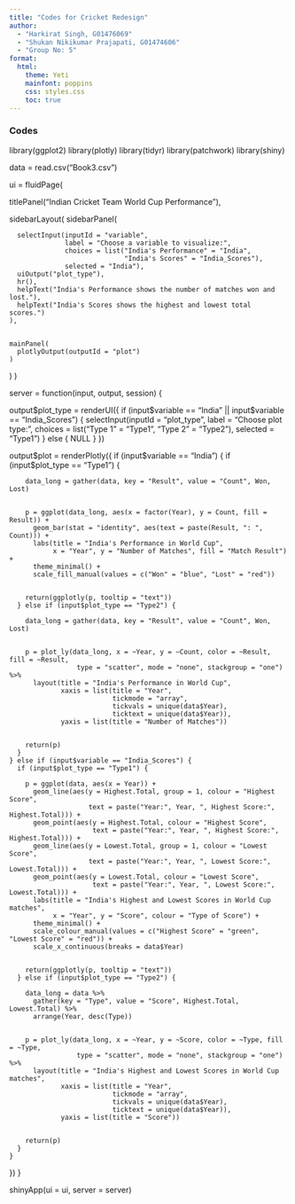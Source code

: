 ```yaml
---
title: "Codes for Cricket Redesign"
author: 
  - "Harkirat Singh, G01476069"
  - "Shukan Nikikumar Prajapati, G01474606"
  - "Group No: 5"
format: 
  html:
    theme: Yeti
    mainfont: poppins
    css: styles.css
    toc: true
---
```


### Codes

library(ggplot2)
library(plotly)
library(tidyr)
library(patchwork)
library(shiny)


data = read.csv("Book3.csv")

ui = fluidPage(
  
  
  titlePanel("Indian Cricket Team World Cup Performance"),
  
  
  sidebarLayout(
    sidebarPanel(
      
      selectInput(inputId = "variable",
                  label = "Choose a variable to visualize:",
                  choices = list("India's Performance" = "India",
                                 "India's Scores" = "India_Scores"),
                  selected = "India"),
      uiOutput("plot_type"),
      hr(),
      helpText("India's Performance shows the number of matches won and lost."),
      helpText("India's Scores shows the highest and lowest total scores.")
    ),
    
    
    mainPanel(
      plotlyOutput(outputId = "plot")
    )
  )
)


server = function(input, output, session) {
  
  
  output$plot_type = renderUI({
    if (input$variable == "India" || input$variable == "India_Scores") {
      selectInput(inputId = "plot_type",
                  label = "Choose plot type:",
                  choices = list("Type 1" = "Type1",
                                 "Type 2" = "Type2"),
                  selected = "Type1")
    } else {
      NULL
    }
  })
  
  
  output$plot = renderPlotly({
    if (input$variable == "India") {
      if (input$plot_type == "Type1") {
        
        data_long = gather(data, key = "Result", value = "Count", Won, Lost)
        
       
        p = ggplot(data_long, aes(x = factor(Year), y = Count, fill = Result)) +
          geom_bar(stat = "identity", aes(text = paste(Result, ": ", Count))) +
          labs(title = "India's Performance in World Cup",
               x = "Year", y = "Number of Matches", fill = "Match Result") +
          theme_minimal() +
          scale_fill_manual(values = c("Won" = "blue", "Lost" = "red"))
        
        
        return(ggplotly(p, tooltip = "text"))
      } else if (input$plot_type == "Type2") {
        
        data_long = gather(data, key = "Result", value = "Count", Won, Lost)
        
        
        p = plot_ly(data_long, x = ~Year, y = ~Count, color = ~Result, fill = ~Result,
                     type = "scatter", mode = "none", stackgroup = "one") %>%
          layout(title = "India's Performance in World Cup",
                 xaxis = list(title = "Year",
                              tickmode = "array",
                              tickvals = unique(data$Year),
                              ticktext = unique(data$Year)),
                 yaxis = list(title = "Number of Matches"))
        
        
        return(p)
      }
    } else if (input$variable == "India_Scores") {
      if (input$plot_type == "Type1") {
        
        p = ggplot(data, aes(x = Year)) +
          geom_line(aes(y = Highest.Total, group = 1, colour = "Highest Score",
                        text = paste("Year:", Year, ", Highest Score:", Highest.Total))) +
          geom_point(aes(y = Highest.Total, colour = "Highest Score",
                         text = paste("Year:", Year, ", Highest Score:", Highest.Total))) +
          geom_line(aes(y = Lowest.Total, group = 1, colour = "Lowest Score",
                        text = paste("Year:", Year, ", Lowest Score:", Lowest.Total))) +
          geom_point(aes(y = Lowest.Total, colour = "Lowest Score",
                         text = paste("Year:", Year, ", Lowest Score:", Lowest.Total))) +
          labs(title = "India's Highest and Lowest Scores in World Cup matches",
               x = "Year", y = "Score", colour = "Type of Score") +
          theme_minimal() +
          scale_colour_manual(values = c("Highest Score" = "green", "Lowest Score" = "red")) +
          scale_x_continuous(breaks = data$Year)
        
        
        return(ggplotly(p, tooltip = "text"))
      } else if (input$plot_type == "Type2") {
        
        data_long = data %>%
          gather(key = "Type", value = "Score", Highest.Total, Lowest.Total) %>%
          arrange(Year, desc(Type)) 
        
        
        p = plot_ly(data_long, x = ~Year, y = ~Score, color = ~Type, fill = ~Type,
                     type = "scatter", mode = "none", stackgroup = "one") %>%
          layout(title = "India's Highest and Lowest Scores in World Cup matches",
                 xaxis = list(title = "Year",
                              tickmode = "array",
                              tickvals = unique(data$Year),
                              ticktext = unique(data$Year)),
                 yaxis = list(title = "Score"))
        
        
        return(p)
      }
    }
  })
}


shinyApp(ui = ui, server = server)
